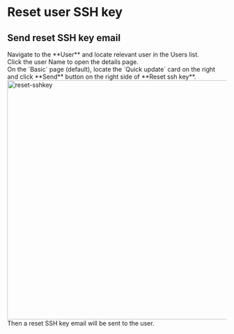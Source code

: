# Reset user SSH key

## Send reset SSH key email

<Steps>
<div>
<Nav name="console" />
</div>

<div>
Navigate to the **User** and locate relevant user in the Users list.
</div>

<div>
Click the user Name to open the details page.
</div>

<div>
On the `Basic` page (default), locate the `Quick update` card on the right and click **Send** button on the right side of **Reset ssh key**.
<img src="/images/docs/admin-guides/users/reset-sshkey.png" alt="reset-sshkey" width="550"/>
Then a reset SSH key email will be sent to the user.
</div>

</Steps>
